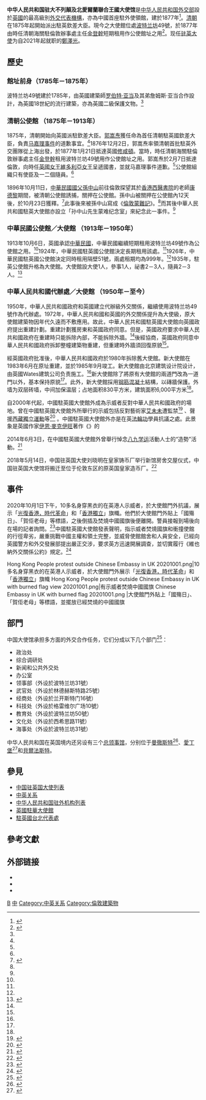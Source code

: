 {{noteTA
|G1=地名
|G2=UK Places
|1=zh-cn:南安普敦;zh-hk:修咸頓;zh-tw:南安普敦;
|2=zh-hans:马里波恩; zh-hant:馬里波恩;
}}
{{Infobox diplomatic mission
| name= 中华人民共和国<br>驻大不列顛及北愛爾蘭聯合王國<br>大使馆
| native_name = {{lang|en|Embassy of the People's Republic of China in the United Kingdom of Great Britain and Northern Ireland}}
| logo = [[File:National_Emblem_of_the_People's_Republic_of_China_(2).svg|120px]]
| image= Building of Chinese Embassy in the Portland Place in London, June 2013 (2).jpg
| caption=
| width=
| address = 伦敦W1B 1JL[[波特蘭街|波特蘭街]]49-51號
| location= {{GBR}}[[倫敦|倫敦]][[马里波恩|马里波恩]]
| ambassador= [[郑泽光|郑泽光]]
| department={{flagicon|CHN}} [[中华人民共和国外交部|中华人民共和国外交部]]
| website=[http://gb.china-embassy.gov.cn/chn/ 官方網站]
}}
'''中华人民共和国驻大不列顛及北愛爾蘭聯合王國大使馆'''是[[中华人民共和国外交部|中华人民共和国外交部]]設於[[英國|英國]]的最高級別[[外交代表機構|外交代表機構]]，亦為中國首座駐外使領館，建於1877年<ref name="中国历史上的第一个驻外外交机构">{{Cite web |url=http://www.chinese-embassy.org.uk/chn/sgxx/zjsg/t687653.htm |title=中国历史上的第一个驻外外交机构 |accessdate=2015-03-22 |work=中华人民共和国驻大不列颠及北爱尔兰联合王国大使馆 |publisher=中华人民共和国驻大不列颠及北爱尔兰联合王国大使馆 |date= |archive-date=2018-09-17 |archive-url=https://web.archive.org/web/20180917215226/http://www.chinese-embassy.org.uk/chn/sgxx/zjsg/t687653.htm |dead-url=no }}</ref>。[[清朝|清朝]]在1875年起開始派出駐英欽差大臣。現今之大使館位處[[波特兰坊|波特兰坊]]49號，於1877年由時任清朝海關駐倫敦辦事處主任[[金登幹|金登幹]]短期租用作公使館址之用<ref name="使馆办公楼简介">{{Cite web |url=http://www.chinese-embassy.org.uk/chn/sgxx/zjsg/t687654.htm |title=使馆办公楼简介 |accessdate=2015-03-22 |work=中华人民共和国驻大不列颠及北爱尔兰联合王国大使馆 |publisher=中华人民共和国驻大不列颠及北爱尔兰联合王国大使馆 |date= |archive-date=2015-04-02 |archive-url=https://web.archive.org/web/20150402124639/http://www.chinese-embassy.org.uk/chn/sgxx/zjsg/t687654.htm |dead-url=no }}</ref>。现任[[中國駐英國大使列表|驻英大使]]为自2021年起就职的[[郑泽光|鄭澤光]]。

==歷史==
===館址前身（1785年－1875年）===
波特兰坊49號建於1785年，由英國建築師[[罗伯特·亚当|罗伯特·亚当]]及其弟詹姆斯·亚当合作設計，為英國18世紀的流行建築，亦為英國二級保護文物。<ref name="使馆办公楼简介" />

===清朝公使館 （1875年－1913年）===
1875年，清朝開始向英國派駐欽差大臣。[[郭嵩焘|郭嵩焘]]獲任命為首任清朝駐英國欽差大臣，負責[[马嘉理事件|马嘉理事件]]的道歉事宜。<ref name="中国历史上的第一个驻外外交机构" />1876年12月2日，郭嵩焘率領清朝首批駐英外交團隊從上海出發，於1877年1月21日抵達英國[[修咸頓|修咸頓]]。當時，時任清朝海關駐倫敦辦事處主任[[金登幹|金登幹]]租用波特兰坊49號用作公使館址之用。郭嵩焘於2月7日抵達倫敦，向時任[[英國女王|英國女王]][[維多利亞女王|維多利亞女王]]呈遞國書，並就马嘉理事件道歉。<ref name="中国历史上的第一个驻外外交机构" />公使館組織只有使臣及一二個隨員。<ref name="中研院"/>

1896年10月11日，[[中華民國|中華民國]][[國父|國父]][[孫中山|孫中山]]前往倫敦探望其於[[香港西醫書院|香港西醫書院]]的老師[[康德黎|康德黎]]期間，被清朝公使館誘捕，關押在公使館。孫中山被關押在公使館內12天後，於10月23日獲釋。<ref name="孙中山伦敦蒙难记">{{Cite web |url=http://www.chinese-embassy.org.uk/chn/sgxx/zjsg/t687657.htm |title=孙中山伦敦蒙难记 |accessdate=2015-03-22 |work=中华人民共和国驻大不列颠及北爱尔兰联合王国大使馆 |publisher=中华人民共和国驻大不列颠及北爱尔兰联合王国大使馆 |date= |archive-date=2015-04-02 |archive-url=https://web.archive.org/web/20150402104412/http://www.chinese-embassy.org.uk/chn/sgxx/zjsg/t687657.htm |dead-url=no }}</ref>此事後來被孫中山寫成《[[倫敦蒙難記|倫敦蒙難記]]》。<ref name="孙中山伦敦蒙难记" />而其後中華人民共和國駐英大使館亦設立「孙中山先生蒙难纪念室」來紀念此一事件。<ref name="孙中山伦敦蒙难记" />

===中華民國公使館／大使館 （1913年－1950年）===
1913年10月6日，英國承認[[中華民國|中華民國]]，中華民國繼續短期租用波特兰坊49號作為公使館之用。<ref name="使馆办公楼简介" />1924年，中華民國駐英國公使館決定長期租用該處。<ref name="使馆办公楼简介" />1926年，中華民國駐英國公使館決定同時租用隔壁51號，兩處租期均為999年。<ref name="使馆办公楼简介" />1935年，駐英公使館升格為大使館。大使館設大使1人，參事1人，祕書2－3人，隨員2－3人。<ref name="中研院">{{Cite web | url=http://archives.sinica.edu.tw/wp-content/uploads/8-1-2-10.pdf | format=PDF | title=中國第二歷史檔案館檔案介紹 | publisher=中研院近史所檔案館 | page=10 | accessdate=2015-03-25 | archive-date=2015-04-02 | archive-url=https://web.archive.org/web/20150402125606/http://archives.sinica.edu.tw/wp-content/uploads/8-1-2-10.pdf | dead-url=no }}</ref>

===中華人民共和國代辦處／大使館 （1950年－至今）===
1950年，中華人民共和國政府和英國建立代辦級外交關係，繼續使用波特兰坊49號作為代辦處。1972年，中華人民共和國和英國的外交關係提升為大使級，原大使館建築物因年代久遠而不敷應用。故此，中華人民共和國駐英國大使館向英國政府提出重建計劃。重建計劃獲房東和英國政府同意。但是，英國政府要求中華人民共和國政府在重建時只能拆除內部，不能拆除外牆。<ref name="使馆办公楼简介" />後經協商，英國政府同意中華人民共和國政府拆卸整幢建築物重建，但重建時外牆須回復原貌<ref name="使馆办公楼简介" />。

經英國政府批准後，中華人民共和國政府於1980年拆除舊大使館。新大使館在1983年6月在原址重建，並於1985年9月竣工。新大使館由北京建筑设计院设计，由英國Wates建筑公司负责施工。<ref name="使馆办公楼简介" />新大使館除了將原有大使館的兩道門改為一道門以外，基本保持原貌<ref name="使馆办公楼简介" />。此外，新大使館採用[[钢筋混凝土|钢筋混凝土]]結構，以磚牆保護。外墙为双层砖墙，中间加保温层；占地面积830平方米，建筑面积6,000平方米<ref name="使馆办公楼简介" />。

自2000年代起，中國駐英國大使館外成為示威者反對中華人民共和國政府的場地。曾在中國駐英國大使館外所舉行的示威包括反對藝術家[[艾未未|艾未未]]遭監禁<ref>{{Cite web |url=http://www.guardian.co.uk/artanddesign/2011/apr/17/ai-weiwei-protests-1001-chairs |title=The Guardian |accessdate=2015-03-23 |archive-date=2013-06-20 |archive-url=https://web.archive.org/web/20130620162105/http://www.guardian.co.uk/artanddesign/2011/apr/17/ai-weiwei-protests-1001-chairs |dead-url=no }}</ref> 、聲援[[西藏獨立運動|西藏獨立運動]]等<ref>{{Cite web |url=http://www.tibetcustom.com/article.php/20120811132612348 |title=Tibet Custom |accessdate=2015-03-23 |archive-date=2012-10-24 |archive-url=https://web.archive.org/web/20121024005649/http://www.tibetcustom.com/article.php/20120811132612348 |dead-url=yes }}</ref> 。中國駐英國大使館外亦是在英[[法輪功|法輪功]]學員抗議之處。此景象是英國作家[[伊恩·麥克伊旺|伊恩·麥克伊旺]]著作《{{link-en|星期六 (小說)|Saturday (novel)|星期六}}》的{{來源要求區|靈感來源之一。|time=}} 

2014年6月3日，在中國駐英國大使館外曾舉行悼念[[八九学运|八九学运]]活動人士的“造勢”活動。<ref>{{cite web|url=http://www.bbc.com/news/world-asia-27700006|title=Angry scene at China UK embassy on Tiananmen anniversary|publisher=BBC News|date=2014-06-04|accessdate=2015-03-23|archive-date=2015-03-30|archive-url=https://web.archive.org/web/20150330033113/http://www.bbc.com/news/world-asia-27700006|dead-url=no}}</ref>

2018年5月14日，中国驻英国大使刘晓明在皇家铸币厂举行新馆房舍交屋仪式，中国驻英国大使馆将搬迁至位于伦敦东区的原英国皇家造币厂。<ref>{{cite web|url=http://www.chinanews.com/gn/2018/05-19/8517580.shtml|title=中国驻英国使馆举办新馆舍房交割仪式|publisher=中国新闻网|date=2018-05-18|accessdate=2018-05-20|archive-date=2018-05-21|archive-url=https://web.archive.org/web/20180521021400/http://www.chinanews.com/gn/2018/05-19/8517580.shtml|dead-url=no}}</ref>

==事件==
2020年10月1日下午，10多名身穿黑衣的在英港人示威者，於大使館門外抗議，展示「[[光復香港，時代革命|光復香港，時代革命]]」和「[[香港獨立|香港獨立]]」旗幟。他們於大使館門外貼上「國殤日」、「賀佢老母」等標語，之後倒插及焚燒中國國旗後便離開。警員接報到場後向在場的記者詢問。<ref>{{cite news |title=【倫敦 10.1 直擊】示威者中國駐英使館前燒五星旗　袁弓夷斥英政界無膽孤立共產黨 |url=https://www.thestandnews.com/politics/%E5%80%AB%E6%95%A6-10-1-%E7%9B%B4%E6%93%8A-%E7%A4%BA%E5%A8%81%E8%80%85%E4%B8%AD%E5%9C%8B%E9%A7%90%E8%8B%B1%E4%BD%BF%E9%A4%A8%E5%89%8D%E7%87%92%E4%BA%94%E6%98%9F%E6%97%97-%E8%A2%81%E5%BC%93%E5%A4%B7%E6%96%A5%E8%8B%B1%E6%94%BF%E7%95%8C%E7%84%A1%E8%86%BD%E5%AD%A4%E7%AB%8B%E5%85%B1%E7%94%A2%E9%BB%A8/ |accessdate=2020-10-05 |publisher=立場新聞 |date=2020-10-02 |archive-date=2020-10-30 |archive-url=https://web.archive.org/web/20201030195851/https://www.thestandnews.com/politics/%E5%80%AB%E6%95%A6-10-1-%E7%9B%B4%E6%93%8A-%E7%A4%BA%E5%A8%81%E8%80%85%E4%B8%AD%E5%9C%8B%E9%A7%90%E8%8B%B1%E4%BD%BF%E9%A4%A8%E5%89%8D%E7%87%92%E4%BA%94%E6%98%9F%E6%97%97-%E8%A2%81%E5%BC%93%E5%A4%B7%E6%96%A5%E8%8B%B1%E6%94%BF%E7%95%8C%E7%84%A1%E8%86%BD%E5%AD%A4%E7%AB%8B%E5%85%B1%E7%94%A2%E9%BB%A8/ |dead-url=no }}</ref>中國駐英國大使館發表聲明，指示威者焚燒國旗和衝撞使館的行徑卑劣，嚴重挑戰中國主權和領土完整，並威脅使館館舍和人員安全，已經向英國警方和外交發展部提出嚴正交涉，要求英方迅速開展調查，並切實履行《維也納外交關係公約》規定。<ref>{{cite news |title=中國駐英大使館強烈譴責「港獨」暴徒焚燒國旗衝撞使館 |url=https://news.rthk.hk/rthk/ch/component/k2/1552726-20201002.htm |accessdate=2020-10-05 |publisher=香港電台 |date=2020-10-02 |archive-date=2020-10-07 |archive-url=https://web.archive.org/web/20201007230707/https://news.rthk.hk/rthk/ch/component/k2/1552726-20201002.htm |dead-url=no }}</ref>

<gallery widths="200" heights="150">
Hong Kong People protest outside Chinese Embassy in UK 20201001.png|10多名身穿黑衣的在英港人示威者，於大使館門外展示「[[光復香港，時代革命|光復香港，時代革命]]」和「[[香港獨立|香港獨立]]」旗幟
Hong Kong People protest outside Chinese Embassy in UK with burned flag view 20201001.png|有示威者焚燒中國國旗
Chinese Embassy in UK with burned flag 20201001.png |大使館門外貼上「國殤日」、「賀佢老母」等標語，並擺放已經焚燒的中國國旗
</gallery>

==部門==
中国大使馆承担多方面的外交合作任务，它们分成以下几个部门<ref>{{Cite web |url=http://www.chinese-embassy.org.uk/chn/sgxx/sggbm/ |title=馆领导及处室负责人 |accessdate=2015-03-22 |work=中华人民共和国驻大不列颠及北爱尔兰联合王国大使馆 |publisher=中华人民共和国驻大不列颠及北爱尔兰联合王国大使馆 |date= |archive-date=2015-03-24 |archive-url=https://web.archive.org/web/20150324192819/http://www.chinese-embassy.org.uk/chn/sgxx/sggbm/ |dead-url=no }}</ref>：
*政治处
*综合调研处
*新闻和公共外交处
*办公室
*领事部（外设於波特兰坊31號）
*武官处（外设於林德赫斯特路25號）
*经商处（外设於兰开斯特门16號）
*科技处（外设於格雷维尔广场10號）
*教育处（外设於波特兰坊50號）
*文化处（外设於西希思路11號）
*海事处（外设於波特兰坊31號）

中华人民共和国在英国境内还另设有三个[[总领事馆|总领事馆]]，分别位于[[曼徹斯特|曼徹斯特]]<ref>{{Cite web |url=http://manchester.chineseconsulate.org/chn/ |title=中华人民共和国驻曼彻斯特总领事馆 |accessdate=2015-03-27 |publisher=中华人民共和国驻曼彻斯特总领事馆 |date= |archive-date=2015-03-23 |archive-url=https://web.archive.org/web/20150323080140/http://manchester.chineseconsulate.org/chn/ |dead-url=no }}</ref>、[[愛丁堡|愛丁堡]]<ref>{{Cite web |url=http://edinburgh.china-consulate.org/chn/ |title=中华人民共和国驻爱丁堡总领事馆 |accessdate=2015-03-27 |publisher=中华人民共和国驻爱丁堡总领事馆 |date= |archive-date=2015-04-21 |archive-url=https://web.archive.org/web/20150421101525/http://edinburgh.china-consulate.org/chn/ |dead-url=no }}</ref>和[[貝爾法斯特|貝爾法斯特]]。

==參見==
{{portal box|國際關係|中国|英国}}
* [[中国驻英国大使列表|中国驻英国大使列表]]
* [[中英关系|中英关系]]
* [[中华人民共和国驻外机构列表|中华人民共和国驻外机构列表]]
*[[英國駐華大使館|英國駐華大使館]]
*[[駐英國台北代表處|駐英國台北代表處]]

==參考文獻==
<references />
==外部链接==
* {{Official Website|http://gb.china-embassy.gov.cn/chn/|中华人民共和国驻大不列颠及北爱尔兰联合王国大使馆官方网站}}{{zh-hans icon}}{{en icon}}
* {{Facebook|ChineseEmbinUK}}
* {{Twitter|chineseembinuk}}
{{中华人民共和国驻外机构}}
[[Category:中华人民共和国驻外机构|B]]
[[Category:駐英國外交代表機構|中]]
[[Category:中英关系|Category:中英关系]]
[[Category:倫敦建築物|Category:倫敦建築物]]